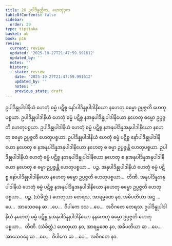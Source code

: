 ```yaml
---
title: 28 ဥပါဒိန္နတ္တိက, ဟေတုဒုက
tableOfContents: false
sidebar:
  order: 29
type: tipitaka
basket: ab
book: p16
review:
  current: review
  updated: '2025-10-27T21:47:59.991612'
  updated_by: ''
  notes: ''
  history:
  - state: review
    date: '2025-10-27T21:47:59.991612'
    updated_by: ''
    notes: ''
    previous_state: draft
---
```



<ReviewStatus review={frontmatter.review} showDetails={true} />

<HypothesisAnnotation frontmatter={frontmatter} />

<DynamicBreadcrumb />

<Division number="69" book="p16" e="ch" v="40" p="267">

<Paragraph number="185" book="p16">
ဥပါဒိန္နုပါဒါနိယံ ဟေတုံ ဓမ္မံ ပဋိစ္စ နော်ပါဒိန္နုပါဒါနိယော နဟေတု ဓမ္မော ဥပ္ပဇ္ဇတိ ဟေတုပစ္စယာ. ဥပါဒိန္နုပါဒါနိယံ ဟေတုံ ဓမ္မံ ပဋိစ္စ နအနုပါဒိန္နုပါဒါနိယော နဟေတု ဓမ္မော ဥပ္ပဇ္ဇတိ ဟေတုပစ္စယာ. ဥပါဒိန္နုပါဒါနိယံ ဟေတုံ ဓမ္မံ ပဋိစ္စ နအနုပါဒိန္နအနုပါဒါနိယော နဟေတု ဓမ္မော ဥပ္ပဇ္ဇတိ ဟေတုပစ္စယာ. ဥပါဒိန္နုပါဒါနိယံ ဟေတုံ ဓမ္မံ ပဋိစ္စ နော်ပါဒိန္နုပါဒါနိယော နဟေတု စ နအနုပါဒိန္နအနုပါဒါနိယော နဟေတု စ ဓမ္မာ ဥပ္ပဇ္ဇန္တိ ဟေတုပစ္စယာ. ဥပါဒိန္နုပါဒါနိယံ ဟေတုံ ဓမ္မံ ပဋိစ္စ နအနုပါဒိန္နုပါဒါနိယော နဟေတု စ နအနုပါဒိန္နအနုပါဒါနိယော နဟေတု စ ဓမ္မာ ဥပ္ပဇ္ဇန္တိ ဟေတုပစ္စယာ…  ပဉ္စ.
</Paragraph>

<Paragraph number="186" book="p16">
အနုပါဒိန္နုပါဒါနိယံ ဟေတုံ ဓမ္မံ ပဋိစ္စ နော်ပါဒိန္နုပါဒါနိယော နဟေတု ဓမ္မော ဥပ္ပဇ္ဇတိ ဟေတုပစ္စယာ…  တီဏိ.
</Paragraph>

<Paragraph number="187" book="p16">
အနုပါဒိန္နအနုပါဒါနိယံ ဟေတုံ ဓမ္မံ ပဋိစ္စ နအနုပါဒိန္နအနုပါဒါနိယော နဟေတု ဓမ္မော ဥပ္ပဇ္ဇတိ ဟေတုပစ္စယာ…  ပဉ္စ. (သံခိတ္တံ.)
</Paragraph>

<Paragraph number="188" book="p16">
ဟေတုယာ တေရသ, အာရမ္မဏေ နဝ, အဓိပတိယာ အဋ္ဌ …ပေ…  အာသေဝနေ ဆ …ပေ…  ဝိပါကေ ဒသ …ပေ…  အဝိဂတေ တေရသ.
</Paragraph>

</Division>
<Division number="70" book="p16" e="ch" v="40" p="268">

<Paragraph number="189" book="p16">
ဥပါဒိန္နုပါဒါနိယံ နဟေတုံ ဓမ္မံ ပဋိစ္စ နအနုပါဒိန္နုပါဒါနိယော နနဟေတု ဓမ္မော ဥပ္ပဇ္ဇတိ ဟေတုပစ္စယာ…  တီဏိ. (သံခိတ္တံ.)
</Paragraph>

<Paragraph number="190" book="p16">
ဟေတုယာ နဝ, အာရမ္မဏေ နဝ, အဓိပတိယာ ဆ …ပေ…  အာသေဝနေ ဆ …ပေ…  ဝိပါကေ ဆ …ပေ…  အဝိဂတေ နဝ.
</Paragraph>
</Division>